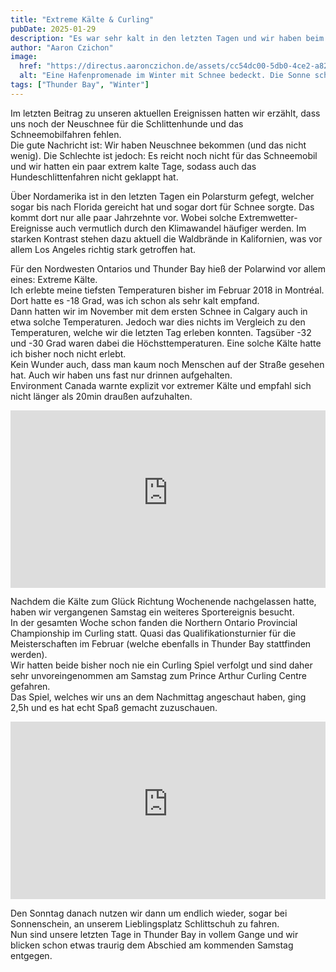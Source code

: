 ```yaml
---
title: "Extreme Kälte & Curling"
pubDate: 2025-01-29
description: "Es war sehr kalt in den letzten Tagen und wir haben beim Curling zugeschaut."
author: "Aaron Czichon"
image:
  href: "https://directus.aaronczichon.de/assets/cc54dc00-5db0-4ce2-a82b-777d0e60a4d2.jpg?quality=70&width=1600"
  alt: "Eine Hafenpromenade im Winter mit Schnee bedeckt. Die Sonne scheint und es ist ein blauer Himmel zu sehen."
tags: ["Thunder Bay", "Winter"]
---
```



Im letzten Beitrag zu unseren aktuellen Ereignissen hatten wir erzählt, dass uns noch der Neuschnee für die Schlittenhunde und das Schneemobilfahren fehlen.   
Die gute Nachricht ist: Wir haben Neuschnee bekommen (und das nicht wenig). Die Schlechte ist jedoch: Es reicht noch nicht für das Schneemobil und wir hatten ein paar extrem kalte Tage, sodass auch das Hundeschlittenfahren nicht geklappt hat.   

Über Nordamerika ist in den letzten Tagen ein Polarsturm gefegt, welcher sogar bis nach Florida gereicht hat und sogar dort für Schnee sorgte. Das kommt dort nur alle paar Jahrzehnte vor. Wobei solche Extremwetter-Ereignisse auch vermutlich durch den Klimawandel häufiger werden. Im starken Kontrast stehen dazu aktuell die Waldbrände in Kalifornien, was vor allem Los Angeles richtig stark getroffen hat.   

<DirectusImage assetId="c83cac6f-3160-4076-a57e-bd8789115b49.jpg" />

Für den Nordwesten Ontarios und Thunder Bay hieß der Polarwind vor allem eines: Extreme Kälte.    
Ich erlebte meine tiefsten Temperaturen bisher im Februar 2018 in Montréal. Dort hatte es -18 Grad, was ich schon als sehr kalt empfand.    
Dann hatten wir im November mit dem ersten Schnee in Calgary auch in etwa solche Temperaturen. Jedoch war dies nichts im Vergleich zu den Temperaturen, welche wir die letzten Tag erleben konnten. Tagsüber -32 und -30 Grad waren dabei die Höchsttemperaturen. Eine solche Kälte hatte ich bisher noch nicht erlebt.    
Kein Wunder auch, dass man kaum noch Menschen auf der Straße gesehen hat. Auch wir haben uns fast nur drinnen aufgehalten.   
Environment Canada warnte explizit vor extremer Kälte und empfahl sich nicht länger als 20min draußen aufzuhalten.

<div style="position: relative; padding-top: 56.25%;">
  <iframe
    src="https://customer-rnx58v5rm01lsk0m.cloudflarestream.com/6f2e93e13b71b3cb10f83cf3833553eb/iframe?poster=https%3A%2F%2Fcustomer-rnx58v5rm01lsk0m.cloudflarestream.com%2F6f2e93e13b71b3cb10f83cf3833553eb%2Fthumbnails%2Fthumbnail.jpg%3Ftime%3D%26height%3D600"
    loading="lazy"
    style="border: none; position: absolute; top: 0; left: 0; height: 100%; width: 100%;"
    allow="accelerometer; gyroscope; autoplay; encrypted-media; picture-in-picture;"
    allowfullscreen="true"
  ></iframe>
</div>

Nachdem die Kälte zum Glück Richtung Wochenende nachgelassen hatte, haben wir vergangenen Samstag ein weiteres Sportereignis besucht.    
In der gesamten Woche schon fanden die Northern Ontario Provincial Championship im Curling statt. Quasi das Qualifikationsturnier für die Meisterschaften im Februar (welche ebenfalls in Thunder Bay stattfinden werden).   
Wir hatten beide bisher noch nie ein Curling Spiel verfolgt und sind daher sehr unvoreingenommen am Samstag zum Prince Arthur Curling Centre gefahren.   
Das Spiel, welches wir uns an dem Nachmittag angeschaut haben, ging 2,5h und es hat echt Spaß gemacht zuzuschauen.   

<div style="position: relative; padding-top: 56.25%;">
  <iframe
    src="https://customer-rnx58v5rm01lsk0m.cloudflarestream.com/b0f09bd31db7abacb582e582c4f361ca/iframe?poster=https%3A%2F%2Fcustomer-rnx58v5rm01lsk0m.cloudflarestream.com%2Fb0f09bd31db7abacb582e582c4f361ca%2Fthumbnails%2Fthumbnail.jpg%3Ftime%3D%26height%3D600"
    loading="lazy"
    style="border: none; position: absolute; top: 0; left: 0; height: 100%; width: 100%;"
    allow="accelerometer; gyroscope; autoplay; encrypted-media; picture-in-picture;"
    allowfullscreen="true"
  ></iframe>
</div>

Den Sonntag danach nutzen wir dann um endlich wieder, sogar bei Sonnenschein, an unserem Lieblingsplatz Schlittschuh zu fahren.   
Nun sind unsere letzten Tage in Thunder Bay in vollem Gange und wir blicken schon etwas traurig dem Abschied am kommenden Samstag entgegen.

<DirectusGallery folderName="58 Cold and Curling" />